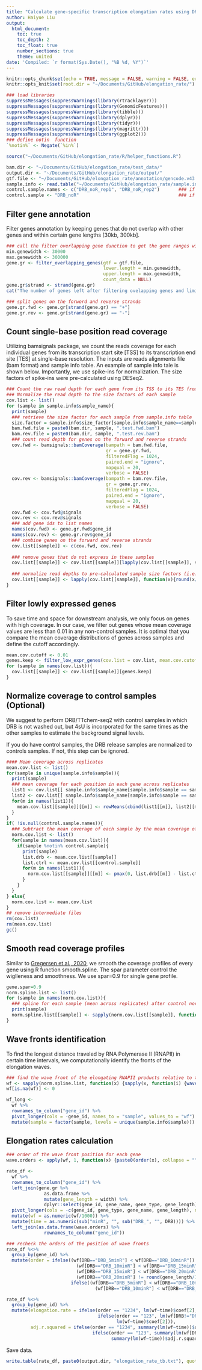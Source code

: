```yaml
---
title: "Calculate gene-specific transcription elongation rates using DRB/TTchem-seq2 data"
author: Haiyue Liu
output:
  html_document:
    toc: true
    toc_depth: 2
    toc_float: true
    number_sections: true
    theme: united
date: 'Compiled: `r format(Sys.Date(), "%B %d, %Y")`'
---
```


```r
knitr::opts_chunk$set(echo = TRUE, message = FALSE, warning = FALSE, error = FALSE, cache = TRUE)
knitr::opts_knit$set(root.dir = "~/Documents/GitHub/elongation_rate/")
```

```r
### load libraries
suppressMessages(suppressWarnings(library(rtracklayer)))
suppressMessages(suppressWarnings(library(GenomicFeatures)))
suppressMessages(suppressWarnings(library(tibble)))
suppressMessages(suppressWarnings(library(dplyr)))
suppressMessages(suppressWarnings(library(tidyr)))
suppressMessages(suppressWarnings(library(magrittr)))
suppressMessages(suppressWarnings(library(ggplot2)))
### define notin  function 
`%notin%` <- Negate(`%in%`)
```


```r
source("~/Documents/GitHub/elongation_rate/R/helper_functions.R")
```

```r
bam.dir <- "~/Documents/GitHub/elongation_rate/test_data/"
output.dir <- "~/Documents/GitHub/elongation_rate/output/"
gtf.file <- "~/Documents/GitHub/elongation_rate/annotation/gencode.v43.primary_assembly.basic.annotation.gtf"
sample.info <- read.table("~/Documents/GitHub/elongation_rate/sample.info.txt", header = TRUE)
control.sample.names <- c("DRB_noR_rep1", "DRB_noR_rep2")       ### if no control samples, this can be set as NULL
control.sample <- "DRB_noR"                                     ### if no control samples, this can be set as NULL
```

## Filter gene annotation 

Filter genes annotation by keeping genes that do not overlap with other genes and within certain gene lengths [30kb, 300kb]. 

```r
### call the filter overlapping gene dunction to get the gene ranges with non-overlapping genes
min.genewidth <- 30000
max.genewidth <- 300000
gene.gr <- filter_overlapping_genes(gtf = gtf.file,                     ### full path to annotation file in gtf format (Gencode / Ensembl)
                                    lower.length = min.genewidth,
                                    upper.length = max.genewidth,
                                    count_data = NULL)                  ### if count.data is provided, we only look at genes that are expressed in the data
gene.gr$strand <- strand(gene.gr)
cat("The number of genes left after filtering ovelapping genes and limiting gene lengths:", length(gene.gr))

### split genes on the forword and reverse strands
gene.gr.fwd <- gene.gr[strand(gene.gr) == "+"]
gene.gr.rev <- gene.gr[strand(gene.gr) == "-"]

```

## Count single-base position read coverage 

Utilizing bamsignals package, we count the reads coverage for each individual genes from its transcription start site [TSS] to its transcription end site [TES] at single-base resolution. The inputs are reads alignments file (bam format) and sample info table. An example of sample info tale is shown below. Importantly, we use spike-ins for normalization. The size factors of spike-ins were pre-calculated using DESeq2. 


```r
### Count the raw read depth for each gene from its TSS to its TES from bam files (bamCoverage function from bamsignals package)
### Normalize the read depth to the size factors of each sample 
cov.list <- list()
for (sample in sample.info$sample_name){
  print(sample)
  ### retrieve the size factor for each sample from sample.info table
  size.factor = sample.info$size_factor[sample.info$sample_name==sample]
  bam.fwd.file = paste0(bam.dir, sample, ".test.fwd.bam")
  bam.rev.file = paste0(bam.dir, sample, ".test.rev.bam")
  ### count read depth for genes on the forward and reverse strands
  cov.fwd <- bamsignals::bamCoverage(bampath = bam.fwd.file,
                                     gr = gene.gr.fwd,
                                     filteredFlag = 1024,
                                     paired.end = "ignore",
                                     mapqual = 20,
                                     verbose = FALSE)
  cov.rev <- bamsignals::bamCoverage(bampath = bam.rev.file,
                                     gr = gene.gr.rev,
                                     filteredFlag = 1024,
                                     paired.end = "ignore",
                                     mapqual = 20,
                                     verbose = FALSE)
  cov.fwd <- cov.fwd@signals
  cov.rev <- cov.rev@signals
  ### add gene ids to list names
  names(cov.fwd) <- gene.gr.fwd$gene_id
  names(cov.rev) <- gene.gr.rev$gene_id
  ### combine genes on the forward and reverse strands
  cov.list[[sample]] <- c(cov.fwd, cov.rev)
  
  ### remove genes that do not express in these samples
  cov.list[[sample]] <- cov.list[[sample]][lapply(cov.list[[sample]], sum) > 0]
  
  ### normalize read depths to pre-calculated sample size factors (i.e. spike-in size factors or library sizes)
  cov.list[[sample]] <- lapply(cov.list[[sample]], function(x){round(x/size.factor, 3)})
}
```

## Filter lowly expressed genes

To save time and space for downstream analysis, we only focus on genes with high coverage. In our case, we filter out genes whose mean coverage values are less than 0.01 in any non-control samples. It is optimal that you compare the mean coverage distributions of genes across samples and define the cutoff accordingly.

```r
mean.cov.cutoff <- 0.01
genes.keep <- filter_low_expr_genes(cov.list = cov.list, mean.cov.cutoff = mean.cov.cutoff)$genes.keep
for (sample in names(cov.list)){
  cov.list[[sample]] <- cov.list[[sample]][genes.keep]
}
```

## Normalize coverage to control samples (Optional)

We suggest to perform DRB/TTchem-seq2 with control samples in which DRB is not washed out, but 4sU is incorporated for the same times as the other samples to estimate the background signal levels. 

If you do have control samples, the DRB release samples are normalized to controls samples. If not, this step can be ignored. 

```r
#### Mean coverage across replicates
mean.cov.list <- list()
for(sample in unique(sample.info$sample)){
  print(sample)
  ### mean coverage for each position in each gene across replicates
  list1 <- cov.list[[ sample.info$sample_name[sample.info$sample == sample & sample.info$rep == "rep1"] ]]
  list2 <- cov.list[[ sample.info$sample_name[sample.info$sample == sample & sample.info$rep == "rep2"] ]]
  for(m in names(list1)){
    mean.cov.list[[sample]][[m]] <- rowMeans(cbind(list1[[m]], list2[[m]]))
  }
}
if( !is.null(control.sample.names)){
  ### Subtract the mean coverage of each sample by the mean coverage of control sample.
  norm.cov.list <- list()
  for(sample in names(mean.cov.list)){
    if(sample %notin% control.sample){
      print(sample)
      list.drb <- mean.cov.list[[sample]]
      list.ctrl <- mean.cov.list[[control.sample]]
      for(m in names(list1)){
        norm.cov.list[[sample]][[m]] <- pmax(0, list.drb[[m]] - list.ctrl[[m]])
      }
    }
  }
} else{
  norm.cov.list <- mean.cov.list
}
## remove intermediate files
rm(cov.list)
rm(mean.cov.list)
gc()
```

## Smooth read coverage profiles

Similar to [Gregersen et al., 2020](), we smooth the coverage profiles of every gene using R function smooth.spline. The spar parameter control the wiglleness and smoothness. We use spar=0.9 for single gene profile.

```r
gene.spar=0.9     
norm.spline.list <- list()
for (sample in names(norm.cov.list)){
  ### spline for each sample (mean across replicates) after control normalization
  print(sample)
  norm.spline.list[[sample]] <- sapply(norm.cov.list[[sample]], function(x){pmax(0, round(smooth.spline(1:length(x), x, spar=gene.spar)$y, 3))})
}
```

## Wave fronts identification

To find the longest distance traveled by RNA Polymerase II (RNAPII) in certain time intervals, we computationally identify the fronts of the elongation waves. 

```r
### find the wave front of the elongating RNAPII products relative to the transcript's TSS
wf <- sapply(norm.spline.list, function(x) {sapply(x, function(i) {wave_front_calling(i)})}) %>% as.data.frame
wf[is.na(wf)] <- 0

wf_long <-
  wf %>%
  rownames_to_column("gene_id") %>%
  pivot_longer(cols = -gene_id, names_to = "sample", values_to = "wf") %>%
  mutate(sample = factor(sample, levels = unique(sample.info$sample)))
```

## Elongation rates calculation 

```r
### order of the wave front position for each gene
wave.orders <- apply(wf, 1, function(x) {paste0(order(x), collapse = "")})

rate_df <-
  wf %>%
  rownames_to_column("gene_id") %>%
  left_join(gene.gr %>%
              as.data.frame %>%
              mutate(gene_length = width) %>%
              dplyr::select(gene_id, gene_name, gene_type, gene_length)) %>%
  pivot_longer(cols = -c(gene_id, gene_type, gene_name, gene_length), names_to = "DRB", values_to = "wf") %>%
  mutate(wf = as.numeric(wf/1000)) %>%
  mutate(time = as.numeric(sub("minR", "", sub("DRB_", "", DRB)))) %>%
  left_join(as.data.frame(wave.orders) %>%
              rownames_to_column("gene_id"))

### recheck the orders of the position of wave fronts
rate_df %<>%
  group_by(gene_id) %>%
  mutate(order = ifelse((wf[DRB=="DRB_5minR"] < wf[DRB=="DRB_10minR"]) &
                          (wf[DRB=="DRB_10minR"] < wf[DRB=="DRB_15minR"]) &
                          (wf[DRB=="DRB_15minR"] < wf[DRB=="DRB_20minR"]) &
                          (wf[DRB=="DRB_20minR"] != round(gene_length/1000, 1)), "1234",
                        ifelse((wf[DRB=="DRB_5minR"] < wf[DRB=="DRB_10minR"]) &
                                 (wf[DRB=="DRB_10minR"] < wf[DRB=="DRB_15minR"]), "123", "other")))

rate_df %<>%
  group_by(gene_id) %>%
  mutate(elongation.rate = ifelse(order == "1234", lm(wf~time)$coef[2],
                                  ifelse(order == "123", lm(wf[DRB!="DRB_20minR"] ~ time[DRB!="DRB_20minR"])$coef[2],
                                         lm(wf~time)$coef[2])),
         adj.r.squared = ifelse(order == "1234", summary(lm(wf~time))$adj.r.squared,
                                ifelse(order == "123", summary(lm(wf[DRB!="DRB_20minR"]~time[DRB!="DRB_20minR"]))$adj.r.squared,
                                       summary(lm(wf~time))$adj.r.squared)))
```

Save data.

```r
write.table(rate_df, paste0(output.dir, "elongation_rate_tb.txt"), quote=FALSE, sep="\t", row.names=FALSE)
```

